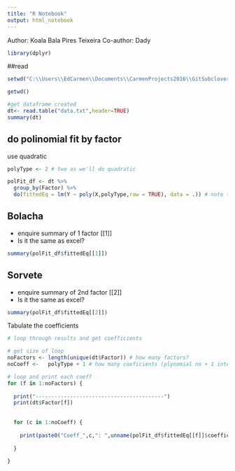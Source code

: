 ```yaml
---
title: "R Notebook"
output: html_notebook
---
```


Author: Koala Bala Pires Teixeira
Co-author: Dady

```r
library(dplyr)
```


##read

```r
setwd("C:\\Users\\EdCarmen\\Documents\\CarmenProjects2016\\GitSubclover\\CurveFitStudy")

getwd()

#get dataframe created
dt<- read.table("data.txt",header=TRUE)
summary(dt)
```

## do polinomial fit by factor

use quadratic
```r

polyType <- 2 # two as we'll do quadratic

polFit_df <- dt %>%
  group_by(Factor) %>%
  do(fittedEq = lm(Y ~ poly(X,polyType,raw = TRUE), data = .)) # note that raw is TRUE not to get orthogonal coeff
```


## Bolacha

- enquire summary of 1 factor [[1]]
- Is it the same as excel?
```r
summary(polFit_df$fittedEq[[1]])
```

## Sorvete

- enquire summary of 2nd factor [[2]]
- Is it the same as excel?

```r
summary(polFit_df$fittedEq[[2]])
```

Tabulate the coefficients 

```r

# loop through results and get coefficients

# get size of loop
noFactors <- length(unique(dt$Factor)) # how many factors?
noCoeff <-   polyType + 1 # how many coeficients (plynomial no + 1 intercept)

# loop and print each coeff
for (f in 1:noFactors) {
  
  print("-----------------------------------------")
  print(dt$Factor[f])
  
  
  for (c in 1:noCoeff) {
    
    print(paste0("Coeff_",c,": ",unname(polFit_df$fittedEq[[f]]$coefficients[c]) ))# remove coeff names
    
  }
  
}

```


